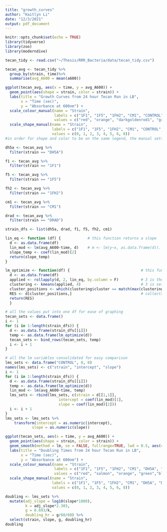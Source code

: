 ```yaml
---
title: "growth_curves"
author: "Kaitlyn Li"
date: "12/3/2021"
output: pdf_document
---
```


```r
knitr::opts_chunk$set(echo = TRUE)
library(tidyverse)
library(zoo)
library(moderndive)
```


```r
tecan_tidy <- read.csv("~/Thesis/RRR_Bacteria/data/tecan_tidy.csv")

tecan_avg <- tecan_tidy %>%
  group_by(strain, time)%>%
  summarise(avg_A600 = mean(a600))
```

```r
ggplot(tecan_avg, aes(x = time, y = avg_A600)) +
  geom_point(aes(shape = strain, color = strain)) +
  labs(title = "Growth Curves from 24 hour Tecan Run in LB", 
       x = "Time (sec)",
       y = "Absorbance at 600nm") +
  scale_colour_manual(name = "Strain",
                      labels = c("1F1", "1F5", "1FH2", "CM1", "CONTROL", "DH5A", "DRAD"),
                      values = c("red", "orange", "darkgoldenrod1", "green", "blue", "salmon", "violet")) +   
  scale_shape_manual(name = "Strain",
                     labels = c("1F1", "1F5", "1FH2", "CM1", "CONTROL", "DH5A", "DRAD"),
                     values = c(0, 1, 2, 3, 4, 5, 6, 8))
#in order for shape and color to be on the same legend, the manual settings must be the same in name and label. shape values are for specific shapes
```

```r
dh5a <- tecan_avg %>%
  filter(strain == "DH5A")

f1 <- tecan_avg %>%
  filter(strain == "1F1")

f5 <- tecan_avg %>%
  filter(strain == "1F5")

fh2 <- tecan_avg %>%
  filter(strain == "1FH2")

cm1 <- tecan_avg %>%
  filter(strain == "CM1")

drad <- tecan_avg %>%
  filter(strain == "DRAD")

strain_dfs <- list(dh5a, drad, f1, f5, fh2, cm1)

```

```r
lin_eq <- function (df) {            # this function returns a slope
  d <- as.data.frame(df) 
  lin_mod <- lm(avg_A600~time, d)    # m <- lm(y~x, as.data.frame(d)). outputs the linear model as list of values
  slope_temp <- coef(lin_mod)[2]
  return(slope_temp)
} 

lm_optimize <- function(df) {                                # this function calculates many slopes returns values with most common slope
  d <- as.data.frame(df) 
  applied <- rollapply(d, 2, lin_eq, by.column = F)          # 3 is the reading frame of data. runs function many times. 
  clustering <- kmeans(applied, 4)                           # 3 is sets of matching. higher number results in fewer points per set
  cluster_positions <- which(clustering$cluster == match(max(clustering$centers), clustering$centers))+1   # looks for position of values
  RES <- d[cluster_positions,]                               # collects the best cluster set for best linear model. outputs df. 
  return(RES)
  }

```

```r
# all the values put into one df for ease of graphing
tecan_sets <- data.frame()
i <- 1
for (i in 1:length(strain_dfs)) {
  d <- as.data.frame(strain_dfs[[i]])
  temp <- as.data.frame(lm_optimize(d))
  tecan_sets <- bind_rows(tecan_sets, temp)
  i <- i + 1
} 

# all the lm variables consolidated for easy comparison
lms_sets <- data.frame("CONTROL", 0, 0)
names(lms_sets) <- c("strain", "intercept", "slope")
i <- 1
for (i in 1:length(strain_dfs)) {
  d <- as.data.frame(strain_dfs[[i]])
  temp <- as.data.frame(lm_optimize(d))
  lin_mod <- lm(avg_A600~time, temp)    
  lms_sets <- rbind(lms_sets, c(strain = d[[1,1]],
                        intercept = coef(lin_mod)[1],
                        slope = coef(lin_mod)[2]))
  i <- i + 1
} 
lms_sets <- lms_sets %>%
    transform(intercept = as.numeric(intercept),
            slope = as.numeric(slope))
```

```r
ggplot(tecan_sets, aes(x = time, y = avg_A600)) +
  geom_point(aes(shape = strain, color = strain)) +
  geom_smooth(method = lm, se = FALSE, fullrange=TRUE, lwd = 0.5, aes(color = strain))+
  labs(title = "Doubling Times from 24 hour Tecan Run in LB", 
       x = "Time (sec)",
       y = "Absorbance at 600nm") +
  scale_colour_manual(name = "Strain",
                      labels = c("1F1", "1F5", "1FH2", "CM1", "DH5A", "DRAD"),
                      values = c("red", "salmon", "orange", "green","blue",  "violet")) +
  scale_shape_manual(name = "Strain",
                     labels = c("1F1", "1F5", "1FH2", "CM1", "DH5A", "DRAD"),
                     values = c(0, 1, 2, 3, 4, 5, 6, 8))
```

```r
doubling <- lms_sets %>%
  mutate(adj_slope = log10(slope*1000),
         k = adj_slope*2.303,
         g = 0.693/k,
         doubling_hr = g/60/60) %>%
  select(strain, slope, g, doubling_hr)
doubling
```





